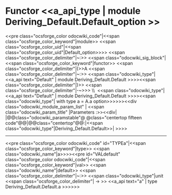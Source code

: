=Functor <<a_api_type | module Deriving_Default.Default_option >> =
<<pre class="ocsforge_color odocwiki_code"|<<span class="ocsforge_color_keyword"|module>> <<span class="ocsforge_color_uid"|<<span class="ocsforge_color_uid"|Default_option>>>> <<span class="ocsforge_color_delimiter"|~:>> <<span class="odocwiki_sig_block"|<<span class="ocsforge_color_keyword"|functor>> <<span class="ocsforge_color_delimiter"|(>>A <<span class="ocsforge_color_delimiter"|~:>> <<span class="odocwiki_type"|<<a_api text="Default" | module Deriving_Default.Default >>>><<span class="ocsforge_color_delimiter"|)>> <<span class="ocsforge_color_delimiter"|-~>>> \\  <<span class="odocwiki_type"|<<a_api text="Default" | module Deriving_Default.Default >>>><<span class="odocwiki_type"| with type a = A.a option>>>>>><<div class="odocwiki_module_param_list" | <<span class="odocwiki_param_title" |Parameters :>><<div|
|@@class="odocwiki_paramstable"@ @class="centertop fifteen code"@@{{{A}}}|@@class="centertop"@@:|<<span class="odocwiki_type"|Deriving_Default.Default>>|
>>>>

----
<<pre class="ocsforge_color odocwiki_code" id="TYPEa"|<<span class="ocsforge_color_keyword"|type>> <<span class="odocwiki_name"|a>>>><<pre id="VALdefault" class="ocsforge_color odocwiki_code"|<<span class="ocsforge_color_keyword"|val>> <<span class="odocwiki_name"|default>> <<span class="ocsforge_color_delimiter"|~:>> <<span class="odocwiki_type"|unit <<span class="ocsforge_color_delimiter"| -> >> <<a_api text="a" | type Deriving_Default.Default.a >>>>>>